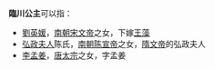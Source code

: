 '''臨川公主'''可以指：
* [[劉英媛|劉英媛]]，[[南朝|南朝]][[宋文帝|宋文帝]]之女，下嫁[[王藻|王藻]]
* [[弘政夫人|弘政夫人]]陈氏，[[南朝|南朝]][[陈宣帝|陈宣帝]]之女，[[隋文帝|隋文帝]]的弘政夫人
* [[李孟姜|李孟姜]]，[[唐太宗|唐太宗]]之女，字孟姜
{{disambig|Cat=公主封号消歧义}}
